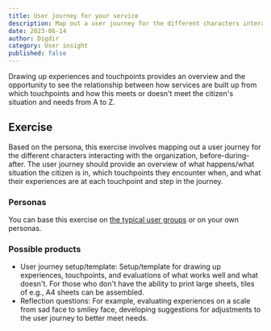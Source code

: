 ```yaml
---
title: User journey for your service
description: Map out a user journey for the different characters interacting with the organization, before-during-after.
date: 2023-06-14
author: Digdir
category: User insight
published: false
---
```


Drawing up experiences and touchpoints provides an overview and the opportunity to see the relationship between how services are built up from which touchpoints and how this meets or doesn't meet the citizen's situation and needs from A to Z.

## Exercise

Based on the persona, this exercise involves mapping out a user journey for the different characters interacting with the organization, before-during-after. The user journey should provide an overview of what happens/what situation the citizen is in, which touchpoints they encounter when, and what their experiences are at each touchpoint and step in the journey.

### Personas

You can base this exercise on [the typical user groups](lenke-brukergrupper) or on your own personas.

### Possible products

- User journey setup/template: Setup/template for drawing up experiences, touchpoints, and evaluations of what works well and what doesn't. For those who don't have the ability to print large sheets, tiles of e.g., A4 sheets can be assembled.
- Reflection questions: For example, evaluating experiences on a scale from sad face to smiley face, developing suggestions for adjustments to the user journey to better meet needs.
